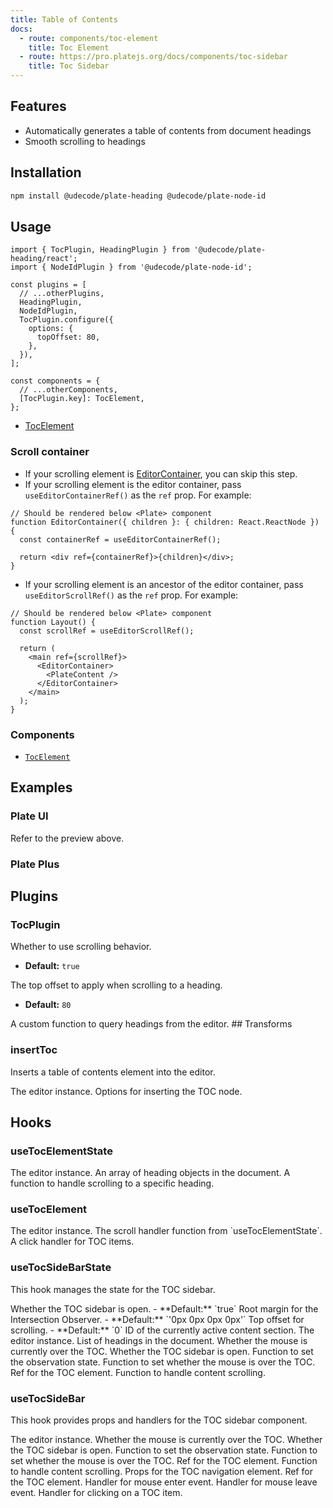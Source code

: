 ```yaml
---
title: Table of Contents
docs:
  - route: components/toc-element
    title: Toc Element
  - route: https://pro.platejs.org/docs/components/toc-sidebar
    title: Toc Sidebar
---
```


<ComponentPreview name="toc-demo" />

<PackageInfo>

## Features

- Automatically generates a table of contents from document headings
- Smooth scrolling to headings

</PackageInfo>

## Installation

```bash
npm install @udecode/plate-heading @udecode/plate-node-id
```

## Usage

```tsx
import { TocPlugin, HeadingPlugin } from '@udecode/plate-heading/react';
import { NodeIdPlugin } from '@udecode/plate-node-id';
```

```tsx
const plugins = [
  // ...otherPlugins,
  HeadingPlugin,
  NodeIdPlugin,
  TocPlugin.configure({
    options: {
      topOffset: 80,
    },
  }),
];
```

```tsx
const components = {
  // ...otherComponents,
  [TocPlugin.key]: TocElement,
};
```

- [TocElement](/docs/components/toc-element)

### Scroll container

- If your scrolling element is [EditorContainer](/docs/components/editor), you can skip this step.
- If your scrolling element is the editor container, pass `useEditorContainerRef()` as the `ref` prop. For example:

```tsx
// Should be rendered below <Plate> component
function EditorContainer({ children }: { children: React.ReactNode }) {
  const containerRef = useEditorContainerRef();

  return <div ref={containerRef}>{children}</div>;
}
```

- If your scrolling element is an ancestor of the editor container, pass `useEditorScrollRef()` as the `ref` prop. For example:

```tsx
// Should be rendered below <Plate> component
function Layout() {
  const scrollRef = useEditorScrollRef();

  return (
    <main ref={scrollRef}>
      <EditorContainer>
        <PlateContent />
      </EditorContainer>
    </main>
  );
}
```

### Components

- [`TocElement`](/docs/components/toc-element)

## Examples

### Plate UI

Refer to the preview above.

### Plate Plus

<ComponentPreviewPro name="toc-pro" />

## Plugins

### TocPlugin

<APIOptions>
<APIItem name="isScroll" type="boolean" optional>
Whether to use scrolling behavior.

- **Default:** `true`
</APIItem>

<APIItem name="topOffset" type="number" optional>
The top offset to apply when scrolling to a heading.

- **Default:** `80`
</APIItem>

<APIItem name="queryHeading" type="(editor: SlateEditor) => Heading[]" optional>
A custom function to query headings from the editor.
</APIItem>
</APIOptions>
## Transforms

### insertToc

Inserts a table of contents element into the editor.

<APIParameters>
  <APIItem name="editor" type="SlateEditor">
    The editor instance.
  </APIItem>
  <APIItem name="options" type="InsertNodesOptions<SlateEditor>" optional>
    Options for inserting the TOC node.
  </APIItem>
</APIParameters>

## Hooks

### useTocElementState

<APIReturns>
  <APIItem name="editor" type="SlateEditor">
    The editor instance.
  </APIItem>
  <APIItem name="headingList" type="Heading[]">
    An array of heading objects in the document.
  </APIItem>
  <APIItem name="onContentScroll" type="(el: HTMLElement, id: string, behavior: ScrollBehavior) => void">
    A function to handle scrolling to a specific heading.
  </APIItem>
</APIReturns>

### useTocElement

<APIParameters>
  <APIItem name="editor" type="SlateEditor">
    The editor instance.
  </APIItem>
  <APIItem name="onContentScroll" type="(el: HTMLElement, id: string, behavior: ScrollBehavior) => void">
    The scroll handler function from `useTocElementState`.
  </APIItem>
</APIParameters>

<APIReturns>
  <APIItem name="props" type="object">
    <APISubList>
      <APISubListItem parent="props" name="onClick" type="(e: React.MouseEvent, item: Heading, behavior: ScrollBehavior) => void">
        A click handler for TOC items.
      </APISubListItem>
    </APISubList>
  </APIItem>
</APIReturns>

### useTocSideBarState

This hook manages the state for the TOC sidebar.

<APIParameters>
  <APIItem name="open" type="boolean" optional>
    Whether the TOC sidebar is open.
    - **Default:** `true`
  </APIItem>
  <APIItem name="rootMargin" type="string" optional>
    Root margin for the Intersection Observer.
    - **Default:** `'0px 0px 0px 0px'`
  </APIItem>
  <APIItem name="topOffset" type="number" optional>
    Top offset for scrolling.
    - **Default:** `0`
  </APIItem>
</APIParameters>

<APIReturns>
  <APIItem name="activeContentId" type="string">
    ID of the currently active content section.
  </APIItem>
  <APIItem name="editor" type="PlateEditor">
    The editor instance.
  </APIItem>
  <APIItem name="headingList" type="Heading[]">
    List of headings in the document.
  </APIItem>
  <APIItem name="mouseInToc" type="boolean">
    Whether the mouse is currently over the TOC.
  </APIItem>
  <APIItem name="open" type="boolean">
    Whether the TOC sidebar is open.
  </APIItem>
  <APIItem name="setIsObserve" type="React.Dispatch<React.SetStateAction<boolean>>">
    Function to set the observation state.
  </APIItem>
  <APIItem name="setMouseInToc" type="React.Dispatch<React.SetStateAction<boolean>>">
    Function to set whether the mouse is over the TOC.
  </APIItem>
  <APIItem name="tocRef" type="React.RefObject<HTMLElement | null>">
    Ref for the TOC element.
  </APIItem>
  <APIItem name="onContentScroll" type="(options: { id: string; behavior?: ScrollBehavior; el: HTMLElement }) => void">
    Function to handle content scrolling.
  </APIItem>
</APIReturns>

### useTocSideBar

This hook provides props and handlers for the TOC sidebar component.

<APIParameters>
  <APIItem name="editor" type="PlateEditor">
    The editor instance.
  </APIItem>
  <APIItem name="mouseInToc" type="boolean">
    Whether the mouse is currently over the TOC.
  </APIItem>
  <APIItem name="open" type="boolean">
    Whether the TOC sidebar is open.
  </APIItem>
  <APIItem name="setIsObserve" type="React.Dispatch<React.SetStateAction<boolean>>">
    Function to set the observation state.
  </APIItem>
  <APIItem name="setMouseInToc" type="React.Dispatch<React.SetStateAction<boolean>>">
    Function to set whether the mouse is over the TOC.
  </APIItem>
  <APIItem name="tocRef" type="React.RefObject<HTMLElement | null>">
    Ref for the TOC element.
  </APIItem>
  <APIItem name="onContentScroll" type="(options: { id: string; behavior?: ScrollBehavior; el: HTMLElement }) => void">
    Function to handle content scrolling.
  </APIItem>
</APIParameters>

<APIReturns>
  <APIItem name="navProps" type="object">
    Props for the TOC navigation element.
    <APISubList>
      <APISubListItem parent="navProps" name="ref" type="React.RefObject<HTMLElement | null>">
        Ref for the TOC element.
      </APISubListItem>
      <APISubListItem parent="navProps" name="onMouseEnter" type="() => void">
        Handler for mouse enter event.
      </APISubListItem>
      <APISubListItem parent="navProps" name="onMouseLeave" type="(e: React.MouseEvent<HTMLElement, MouseEvent>) => void">
        Handler for mouse leave event.
      </APISubListItem>
    </APISubList>
  </APIItem>
  <APIItem name="onContentClick" type="(e: React.MouseEvent<HTMLElement, MouseEvent>, item: Heading, behavior?: ScrollBehavior) => void">
    Handler for clicking on a TOC item.
  </APIItem>
</APIReturns>
